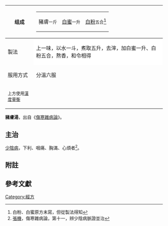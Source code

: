 {{medical}}
{| border="1" cellpadding="4" cellspacing="0" align="right" style="margin: 0 0 1em 1em; background: #f0f6fa; border: 1px #aaaaaa solid; border-collapse: collapse; "
|- 
! 组成
|
{| style="background:#f0f6fa;"
| 豬膚<span style="font-size:smaller;">一斤</span>
| [[蜂蜜|白蜜]]<span style="font-size:smaller;">一升</span>
| [[米粉|白粉]]<span style="font-size:smaller;">五合</span><ref group="註">白粉、白蜜原方未寫，但從製法得知</ref>
|}
|- 
! 製法
| style="background:white" | 上一味，以水一斗，煮取五升，去滓，加白蜜一升、白粉五合，熬香，和令相得
|-
! 服用方式
| 分溫六服
|-
|colspan=100%|<sup>上方使用[[度量衡|漢度量衡]]</sup>
|}

'''豬膚湯'''，出自《[[傷寒雜病論|傷寒雜病論]]》。


==主治==
[[少陰病|少陰病]]，下利、咽痛、胸滿、心煩者<ref>[[張機|張機]]，傷寒雜病論，第十一，辨少陰病脈證並治</ref>。


==附註==
<div class="references-small">
<references group="註" />
</div>


==參考文獻==
<div class="references-small">
<references />
</div>

{{经方}}
[[Category:經方|Category:經方]]